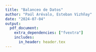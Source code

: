 ```yaml
---
title: "Balanceo de Datos"
author: "Paúl Arévalo, Esteban Vizhñay"
date: "2024-07-04"
output: 
  pdf_document:
    extra_dependencies: ["fvextra"]
    includes:
      in_header: header.tex
---
```


